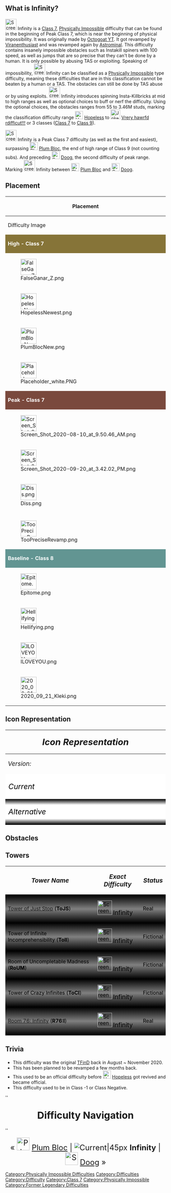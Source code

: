 <div style="padding:1e">{{NoticeScrollboxNew|Notices={{Physically Impossible}}{{Classic}}{{Large Page}}{{Former Class Finale|reason=This used to be the TFinD of the old era of JJT, but it isn't now.}}
{{CSS|content=
/* Manual Import of Font(s) */
@import url('https://fonts.googleapis.com/css2?family=Outfit:wght@100..900&display=swap');

/* Difficulty Name */
span.Infinity {
    font-family: kefa;
    font-weight: 700;
    background: -webkit-linear-gradient(90deg ,#FFF, #FFF);
    -webkit-background-clip: text;
    -webkit-text-fill-color: transparent;
    text-shadow: 0px 2px 5px rgba(255, 255, 255, 79%) /* Nice. :smug: */
}

/* Other Difficulty Names */

/* Text styling */
.page-content, .page-content h2, .page-content h3 {
    font-family: outfit;
    color: #fff
}
.page-content h2, .page-content h3 {
    font-weight: 600;
    color: #fff
}
.page-content h2 {
    border-bottom: 2px solid #fff
}
}}}}

{{NewDifficultyInfobox|title1=<big><span class="Infinity">Infinity</span></big>|image1=<gallery>
Screen Shot 2020-08-10 at 9.50.46 AM.png|Current
Infinityicon.png|Alternative
</gallery>|class=[[:category:Class 7|Class 7]]|rating=73|type=Normal|previous=[[File:PlumBlocNew.png|frameless|30x30px]] [[Plum Bloc]] (72)|next=[[File:Screen Shot 2020-09-20 at 3.42.02 PM.png|30px]] [[Doog]] (74)|class_range=Peak|difficulty_range=Belowground to Peripheral|decal_id=[https://create.roblox.com/store/asset/107144228737497/Infinity/ Here]|creator(s)=[[User:OctogoatYT|Octogoat YT]] (creator)<br>[[User:Viranenthusiast|Viranenthusiast]] (previous revamp)<br>[[User:Astrominal|Astrominal]] (current revamp)|date_added=August 10, 2020|alt_previous=[[File: Placeholder white.PNG|30px]] [[Gameifying]] (72.5)}}
<h2>What is <span class="Infinity">Infinity</span>? </h2>
[[File:Screen Shot 2020-08-10 at 9.50.46 AM.png|35x35px]] <span class="Infinity">Infinity</span> is a [[:Category:Class 7|Class 7]], [[:Category:Physically Impossible|Physically Impossible]] difficulty that can be found in the beginning of Peak Class 7, which is near the beginning of physical impossibility. It was originally made by [[User:OctogoatYT|Octogoat YT]]. It got revamped by [[User:Viranenthusiast|Viranenthusiast]] and was revamped again by [[User:Astrominal|Astrominal]]. This difficulty contains insanely impossible obstacles such as Instakill spiners with 100 speed, as well as jumps that are so precise that they can't be done by a human. It is only possible by abusing TAS or exploiting. Speaking of impossibility, [[File:Screen Shot 2020-08-10 at 9.50.46 AM.png|35x35px]] <span class="Infinity">Infinity</span> can be classified as a [[:Category:Physically Impossible|Physically Impossible]] type difficulty, meaning these difficulties that are in this classification cannot be beaten by a human or a TAS. The obstacles can still be done by TAS abuse or by using exploits. [[File:Screen Shot 2020-08-10 at 9.50.46 AM.png|35x35px]] <span class="Infinity">Infinity</span> introduces spinning Insta-Killbricks at mid to high ranges as well as optional choices to buff or nerf the difficulty. Using the optional choices, the obstacles ranges from 55 to 3.46M studs, marking the classification difficulty range [[File:HopelessNewest.png|25x25px]] [[Hopeless]] to [[File:Joke.png|30x30px]] [[Vrery hawrfd rdifficutl!!|Vrery hawrfd rdifficut!!!]] or 3 classes ([[:Category:Class 7|Class 7]] to [[:Category:Class 9|Class 9]]). 

[[File:Screen Shot 2020-08-10 at 9.50.46 AM.png|35x35px]] <span class="Infinity">Infinity</span> is a Peak Class 7 difficulty (as well as the first and easiest), surpassing [[File:PlumBlocNew.png|frameless|25x25px]] [[Plum Bloc]], the end of high range of Class 9 (not counting subs). And preceding [[File:Screen Shot 2020-09-20 at 3.42.02 PM.png|25x25px]] [[Doog]], the second difficulty of peak range. Marking [[File:Screen Shot 2020-08-10 at 9.50.46 AM.png|35x35px]] <span class="Infinity">Infinity</span> between [[File:PlumBlocNew.png|frameless|25x25px]] [[Plum Bloc]] and [[File:Screen Shot 2020-09-20 at 3.42.02 PM.png|25x25px]] [[Doog]]. 
<h2>Placement </h2>
{| class="wikitable mw-collapsible" style="text-align:center;"
! colspan="25" style="text-align:center;width:1%" |'''Placement'''
|-
!Difficulty Image
! Difficulty Name
!Difficulty Type
!Difficulty Rating
|-
| colspan="4" style="background:#867438;color:white" |'''High - Class 7'''
|-
|[[File:FalseGanar Z.png|50px]]
|[[FalseGanar]]
|Normal
|70
|-
|[[File:HopelessNewest.png|50px]]
|[[Hopeless]]
|Normal
|71
|-
|[[File:PlumBlocNew.png|50px]]
|[[Plum Bloc]]
|Normal 
|72
|-
|[[File:Placeholder white.PNG|50x50px]]
|[[Gameifying]]
|Sub-Difficulty
|72.5
|-
| colspan="4" style="background:#7A493D;color:white" |'''Peak - Class 7'''
|-
|[[File:Screen Shot 2020-08-10 at 9.50.46 AM.png|50x50px]]
|<big><span class="Infinity">Infinity</span>, you're here.</big>
|Normal
|73
|-
|[[File:Screen Shot 2020-09-20 at 3.42.02 PM.png|50px]]
|[[Doog]]
|Normal
|74
|-
|[[File:Diss.png|50px]]
|[[Dissension]]
|Sub-Difficulty
|74.5
|-
|{{Class10Difficulties|MegaDeath|100px}}
|[[MegaDeath]]
|<big>5th Legendary / Class Finale</big>
|'''<big>75</big>'''
|-
|[[File:TooPreciseRevamp.png|50x50px]]
|[[TooPrecise]]
|Sub-Difficulty
|75.5
|-
| colspan="4" style="background:#629592;color:white" |'''Baseline - Class 8'''
|-
|[[File:Epitome.png|50px]]
|[[Epitome]]
| Normal
|76
|-
|[[File:Hellifying.png|50px]]
|[[Agony]]
|Normal
|77
|-
|[[File:ILOVEYOU.png|50px]]
|[[ILOVEYOU]]
|Sub-Difficulty
|77.5
|-
|[[File:2020 09 21 Kleki.png|50px]]
|[[Abyssal]]
|Normal
|78
|}
<h2>Icon Representation </h2>
{| class="wikitable mw-collapsible" style="text-align:center;"
! colspan="25" style="text-align:center;width:1%" |''<big><big><big>Icon Representation</big></big></big>''
|-
!<big>''Version:''</big>
!<big>''Icon:''</big>
!<big>''Description:''</big>
!<big>''Date was made:''</big>
|-
! style="background:linear-gradient(to top, #FFF,#FFF); color: #000000; padding:0.6em" |''<big><big>Current</big></big>''
| style="background:linear-gradient(to top, #FFF,#FFF); color: #000000; padding:0.6em" |[[File:Screen Shot 2020-08-10 at 9.50.46 AM.png|250x250px]]
| style="background:linear-gradient(to top, #FFF,#FFF); color: #000000; padding:0.6em" |The current icon is represented by a simple white icon and a low-quality black infinity symbol in the middle.
| style="background:linear-gradient(to top, #FFF,#FFF); color: #000000; padding:0.6em" |August 10th 2020
|-
! style="background:linear-gradient(180deg, #000000 ,#FFF 23% ,#FFF 77%, #000000); color: #000000; padding:0.6em" |''<big><big>Alternative</big></big>''
| style="background:linear-gradient(180deg, #000000 ,#FFF 23% ,#FFF 77%, #000000); color: #000000; padding:0.6em" |[[File:Infinityicon.png|250x250px]]
| style="background:linear-gradient(180deg, #000000 ,#FFF 23% ,#FFF 77%, #000000); color: #000000; padding:0.6em" |'''The Alternative icon is represented by an infinity symbol, this time with higher quality. The background is a room with tiles as a roof and lines as the floor. It gets brighter as it goes inwards, and there is white splatters on the infinity symbol.'''
| style="background:linear-gradient(180deg, #000000 ,#FFF 23% ,#FFF 77%, #000000); color: #000000; padding:0.6em" |June 15th 2024
|}
<h2>Obstacles</h2>
{{ObstacleTableRevamp|JumpClimbableBase=121|Increment=0.5925925925925925889}}
<h2> Towers</h2>
{| class="wikitable mw--" style="text-align:center;"
|-
!<big>''Tower Name''</big>
!<big>''Exact Difficulty''</big>
!<big>''Status''</big>
|-
| style="background:linear-gradient(180deg, #000000,#808080,#000000); color: #000000" |[https://www.roblox.com/games/5621476445/Tower-Of-Just-Stop Tower of Just Stop] ('''ToJS''')
| style="background:linear-gradient(180deg, #000000,#808080,#000000); color: #000000" |[[File:Screen Shot 2020-08-10 at 9.50.46 AM.png|45x45px]] <span class="Infinity"><big>Infinity</big></span>
| style="background:linear-gradient(180deg, #000000,#808080,#000000); color: #000000" |Real 
|-
| style="background:linear-gradient(180deg, #000000,#808080,#000000); color: #000000" |Tower of Infinite Incomprehensibility ('''ToII''')
| style="background:linear-gradient(180deg, #000000,#808080,#000000); color: #000000" |[[File:Screen Shot 2020-08-10 at 9.50.46 AM.png|45x45px]] <span class="Infinity"><big>Infinity</big></span>
| style="background:linear-gradient(180deg, #000000,#808080,#000000); color: #000000" |Fictional
|-
| style="background:linear-gradient(180deg, #000000,#808080,#000000); color: #000000" |Room of Uncompletable Madness ('''RoUM''')
| style="background:linear-gradient(180deg, #000000,#808080,#000000); color: #000000" |[[File:Screen Shot 2020-08-10 at 9.50.46 AM.png|45x45px]] <span class="Infinity"><big>Infinity</big></span>
| style="background:linear-gradient(180deg, #000000,#808080,#000000); color: #000000" | Fictional
|-
| style="background:linear-gradient(180deg, #000000,#808080,#000000); color: #000000" |Tower of Crazy Infinites ('''ToCI''')
| style="background:linear-gradient(180deg, #000000,#808080,#000000); color: #000000" |[[File:Screen Shot 2020-08-10 at 9.50.46 AM.png|45x45px]] <span class="Infinity"><big>Infinity</big></span>
| style="background:linear-gradient(180deg, #000000,#808080,#000000); color: #000000" |Fictional
|-
| style="background:linear-gradient(180deg, #000000,#808080,#000000); color: #000000" |[https://www.roblox.com/games/12540885283/UPD-Difficulty-Rooms-EJT Room 76: Infinity] ('''R76:I''')
| style="background:linear-gradient(180deg, #000000,#808080,#000000); color: #000000" |[[File:Screen Shot 2020-08-10 at 9.50.46 AM.png|45x45px]] <span class="Infinity"><big>Infinity</big></span>
| style="background:linear-gradient(180deg, #000000,#808080,#000000); color: #000000" |Real
|}
<h2>Trivia </h2> 
*This difficulty was the original [[The Final Difficulty.|TFinD]] back in August ~ November 2020.
*This has been planned to be revamped a few months back.
*This used to be an official difficulty before [[File:HopelessNewest.png|25x25px]] [[Hopeless]] got revived and became official.
*This difficulty used to be in Class -1 or Class Negative.
''<h2> <center><big><big>Difficulty Navigation</big></big></center> </h2>''

<center><font size="5">« [[File:PlumBlocNew.png|frameless|40px]] [[Plum Bloc]] | [[File:Screen Shot 2020-08-10 at 9.50.46 AM.png|Current|45px]] <span class="Infinity">'''Infinity'''</span> |  [[File:Screen Shot 2020-09-20 at 3.42.02 PM.png|40px]] [[Doog]] »</font></center>
{{DifficultiesNavbox}}
[[Category:Physically Impossible Difficulties]]
[[Category:Difficulties]]
[[Category:Difficulty]]
[[Category:Class 7]]
[[Category:Physically Impossible]]
[[Category:Former Legendary Difficulties]]